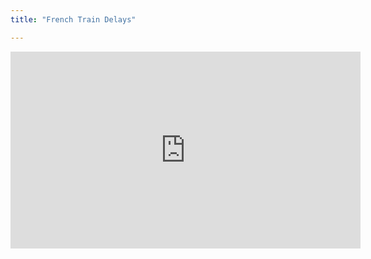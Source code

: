 ```yaml
---
title: "French Train Delays"

---
```


<iframe width="560" height="315" src="https://www.youtube.com/embed/bmaigtpKyiM" title="YouTube video player" frameborder="0" allow="accelerometer; autoplay; clipboard-write; encrypted-media; gyroscope; picture-in-picture" allowfullscreen></iframe>
